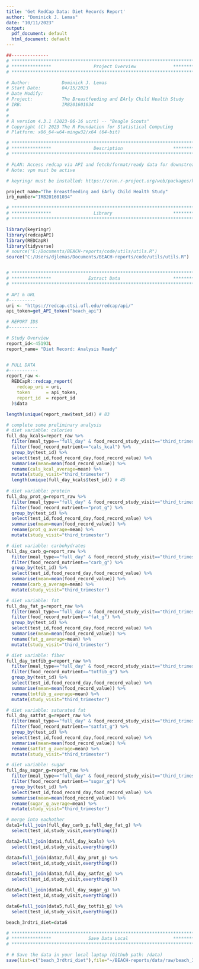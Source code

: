 ```yaml
---
title: 'Get RedCap Data: Diet Records Report'
author: "Dominick J. Lemas"
date: "10/11/2023"
output:
  pdf_document: default
  html_document: default
---
```


```r
##-------------- 
# **************************************************************************** #
# ***************                Project Overview              *************** #
# **************************************************************************** #

# Author:            Dominick J. Lemas
# Start Date:        04/15/2023 
# Date Modify:       
# Project:           The Breastfeeding and EArly Child Health Study
# IRB:               IRB201601034
#                   
#
# R version 4.3.1 (2023-06-16 ucrt) -- "Beagle Scouts"
# Copyright (C) 2023 The R Foundation for Statistical Computing
# Platform: x86_64-w64-mingw32/x64 (64-bit) 

# **************************************************************************** #
# ***************                Description                   *************** #
# **************************************************************************** #

# PLAN: Access redcap via API and fetch/format/ready data for downstream analysis.
# Note: vpn must be active

# keyringr must be installed: https://cran.r-project.org/web/packages/keyringr/vignettes/Avoiding_plain_text_passwords_in_R_with_keyringr.html

project_name="The Breastfeeding and EArly Child Health Study"
irb_number="IRB201601034"

```

```r

# **************************************************************************** #
# ***************                Library                       *************** #
# **************************************************************************** #

library(keyringr)
library(redcapAPI)
library(REDCapR)
library(tidyverse)
# source("E:/Documents/BEACH-reports/code/utils/utils.R")
source("C:/Users/djlemas/Documents/BEACH-reports/code/utils/utils.R")



```

```r

# **************************************************************************** #
# ***************              Extract Data                    *************** #
# **************************************************************************** #

# API & URL
#----------
uri <- "https://redcap.ctsi.ufl.edu/redcap/api/"
api_token=get_API_token("beach_api")

# REPORT IDS
#-----------

# Study Overview
report_id<-45193L
report_name= "Diet Record: Analysis Ready"


# PULL DATA
#-----------
report_raw <-
  REDCapR::redcap_report(
    redcap_uri = uri,
    token      = api_token,
    report_id  = report_id
  )$data 

length(unique(report_raw$test_id)) # 83

```

```r

# complete some preliminary analysis
# diet variable: calories
full_day_kcals=report_raw %>%
  filter(meal_type=="full_day" & food_record_study_visit=="third_trimester") %>%
  filter(food_record_nutrient=="cals_kcal") %>%
  group_by(test_id) %>%
  select(test_id,food_record_day,food_record_value) %>%
  summarise(mean=mean(food_record_value)) %>%
  rename(cals_kcal_average=mean) %>%
  mutate(study_visit="third_trimester")
  length(unique(full_day_kcals$test_id)) # 45
  
# diet variable: protein
full_day_prot_g=report_raw %>%
  filter(meal_type=="full_day" & food_record_study_visit=="third_trimester") %>%
  filter(food_record_nutrient=="prot_g") %>%
  group_by(test_id) %>%
  select(test_id,food_record_day,food_record_value) %>%
  summarise(mean=mean(food_record_value)) %>%
  rename(prot_g_average=mean) %>%
  mutate(study_visit="third_trimester")

# diet variable: carbohydrates
full_day_carb_g=report_raw %>%
  filter(meal_type=="full_day" & food_record_study_visit=="third_trimester") %>%
  filter(food_record_nutrient=="carb_g") %>%
  group_by(test_id) %>%
  select(test_id,food_record_day,food_record_value) %>%
  summarise(mean=mean(food_record_value)) %>%
  rename(carb_g_average=mean) %>%
  mutate(study_visit="third_trimester")

# diet variable: fat
full_day_fat_g=report_raw %>%
  filter(meal_type=="full_day" & food_record_study_visit=="third_trimester") %>%
  filter(food_record_nutrient=="fat_g") %>%
  group_by(test_id) %>%
  select(test_id,food_record_day,food_record_value) %>%
  summarise(mean=mean(food_record_value)) %>%
  rename(fat_g_average=mean) %>%
  mutate(study_visit="third_trimester")

# diet variable: fiber
full_day_totfib_g=report_raw %>%
  filter(meal_type=="full_day" & food_record_study_visit=="third_trimester") %>%
  filter(food_record_nutrient=="totfib_g") %>%
  group_by(test_id) %>%
  select(test_id,food_record_day,food_record_value) %>%
  summarise(mean=mean(food_record_value)) %>%
  rename(totfib_g_average=mean) %>%
  mutate(study_visit="third_trimester")

# diet variable: saturated fat
full_day_satfat_g=report_raw %>%
  filter(meal_type=="full_day" & food_record_study_visit=="third_trimester") %>%
  filter(food_record_nutrient=="satfat_g") %>%
  group_by(test_id) %>%
  select(test_id,food_record_day,food_record_value) %>%
  summarise(mean=mean(food_record_value)) %>%
  rename(satfat_g_average=mean) %>%
  mutate(study_visit="third_trimester")

# diet variable: sugar
full_day_sugar_g=report_raw %>%
  filter(meal_type=="full_day" & food_record_study_visit=="third_trimester") %>%
  filter(food_record_nutrient=="sugar_g") %>%
  group_by(test_id) %>%
  select(test_id,food_record_day,food_record_value) %>%
  summarise(mean=mean(food_record_value)) %>%
  rename(sugar_g_average=mean) %>%
  mutate(study_visit="third_trimester")

# merge into eachother
data1=full_join(full_day_carb_g,full_day_fat_g) %>%
  select(test_id,study_visit,everything())

data2=full_join(data1,full_day_kcals) %>%
  select(test_id,study_visit,everything())

data3=full_join(data2,full_day_prot_g) %>%
  select(test_id,study_visit,everything())

data4=full_join(data3,full_day_satfat_g) %>%
  select(test_id,study_visit,everything())

data5=full_join(data4,full_day_sugar_g) %>%
  select(test_id,study_visit,everything())

data6=full_join(data5,full_day_totfib_g) %>%
  select(test_id,study_visit,everything())

beach_3rdtri_diet=data6

```

```r

# **************************************************************************** #
# ***************              Save Data Local                 *************** #
# **************************************************************************** #

# # Save the data in your local laptop (Github path: /data)
save(list=c("beach_3rdtri_diet"),file="~/BEACH-reports/data/raw/beach_3rdtri_diet.RData")


```
